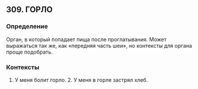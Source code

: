 ## 309. ГОРЛО
### Определение
Орган, в который попадает пища после проглатывания. Может выражаться так же, как «передняя часть шеи», но контексты для органа проще подобрать.

### Контексты
1. У меня болит горло. 2. У меня в горле застрял хлеб.

